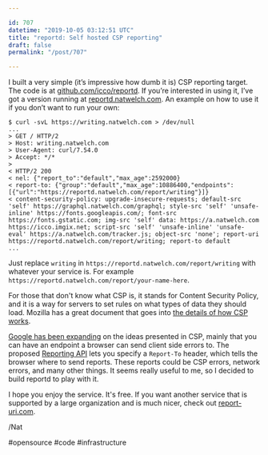 ```yaml
---

id: 707
datetime: "2019-10-05 03:12:51 UTC"
title: "reportd: Self hosted CSP reporting"
draft: false
permalink: "/post/707"

---
```


I built a very simple \(it’s impressive how dumb it is\) CSP reporting target. The code is at [github\.com/icco/reportd](https://github.com/icco/reportd). If you’re interested in using it, I’ve got a version running at [reportd\.natwelch.com](https://reportd.natwelch.com/). An example on how to use it if you don’t want to run your own:

```none
$ curl -svL https://writing.natwelch.com > /dev/null
...
> GET / HTTP/2
> Host: writing.natwelch.com
> User-Agent: curl/7.54.0
> Accept: */*
>
< HTTP/2 200
< nel: {"report_to":"default","max_age":2592000}
< report-to: {"group":"default","max_age":10886400,"endpoints":[{"url":"https://reportd.natwelch.com/report/writing"}]}
< content-security-policy: upgrade-insecure-requests; default-src 'self' https://graphql.natwelch.com/graphql; style-src 'self' 'unsafe-inline' https://fonts.googleapis.com/; font-src https://fonts.gstatic.com; img-src 'self' data: https://a.natwelch.com https://icco.imgix.net; script-src 'self' 'unsafe-inline' 'unsafe-eval' https://a.natwelch.com/tracker.js; object-src 'none'; report-uri https://reportd.natwelch.com/report/writing; report-to default
...

```

Just replace `writing` in `https://reportd.natwelch.com/report/writing` with whatever your service is. For example `https://reportd.natwelch.com/report/your-name-here`.

For those that don't know what CSP is, it stands for Content Security Policy, and it is a way for servers to set rules on what types of data they should load. Mozilla has a great document that goes into [the details of how CSP works](https://developer.mozilla.org/en-US/docs/Web/HTTP/CSP). 

[Google has been expanding](https://developers.google.com/web/updates/2018/09/reportingapi) on the ideas presented in CSP, mainly that you can have an endpoint a browser can send client side errors to. The proposed [Reporting API](https://w3c.github.io/reporting/) lets you specify a `Report-To` header, which tells the browser where to send reports. These reports could be CSP errors, network errors, and many other things. It seems really useful to me, so I decided to build reportd to play with it. 

I hope you enjoy the service. It's free. If you want another service that is supported by a large organization and is much nicer, check out [report\-uri.com](https://report-uri.com/).

/Nat

#opensource #code #infrastructure
